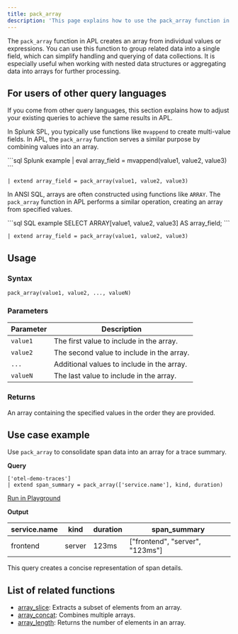 ```yaml
---
title: pack_array
description: 'This page explains how to use the pack_array function in APL.'
---
```


The `pack_array` function in APL creates an array from individual values or expressions. You can use this function to group related data into a single field, which can simplify handling and querying of data collections. It is especially useful when working with nested data structures or aggregating data into arrays for further processing.

## For users of other query languages

If you come from other query languages, this section explains how to adjust your existing queries to achieve the same results in APL.

<AccordionGroup>
<Accordion title="Splunk SPL users">

In Splunk SPL, you typically use functions like `mvappend` to create multi-value fields. In APL, the `pack_array` function serves a similar purpose by combining values into an array.

<CodeGroup>
```sql Splunk example
| eval array_field = mvappend(value1, value2, value3)
```

```kusto APL equivalent
| extend array_field = pack_array(value1, value2, value3)
```
</CodeGroup>

</Accordion>
<Accordion title="ANSI SQL users">

In ANSI SQL, arrays are often constructed using functions like `ARRAY`. The `pack_array` function in APL performs a similar operation, creating an array from specified values.

<CodeGroup>
```sql SQL example
SELECT ARRAY[value1, value2, value3] AS array_field;
```

```kusto APL equivalent
| extend array_field = pack_array(value1, value2, value3)
```
</CodeGroup>

</Accordion>
</AccordionGroup>

## Usage

### Syntax

```kusto
pack_array(value1, value2, ..., valueN)
```

### Parameters

| Parameter | Description                 |
|-----------|-----------------------------|
| `value1`  | The first value to include in the array. |
| `value2`  | The second value to include in the array. |
| `...`     | Additional values to include in the array. |
| `valueN`  | The last value to include in the array.    |

### Returns

An array containing the specified values in the order they are provided.

## Use case example

Use `pack_array` to consolidate span data into an array for a trace summary.

**Query**

```kusto
['otel-demo-traces']
| extend span_summary = pack_array(['service.name'], kind, duration)
```

[Run in Playground](https://play.axiom.co/axiom-play-qf1k/explorer?initForm=%7B%22apl%22%3A%22%5B'otel-demo-traces'%5D%20%7C%20extend%20span_summary%20%3D%20pack_array(%5B'service.name'%5D%2C%20kind%2C%20duration)%22%7D)

**Output**

| service.name      | kind     | duration | span_summary                        |
|-------------------|----------|----------|-------------------------------------|
| frontend          | server   | 123ms    | ["frontend", "server", "123ms"]    |

This query creates a concise representation of span details.

## List of related functions

- [array_slice](/apl/scalar-functions/array-functions/array-slice): Extracts a subset of elements from an array.
- [array_concat](/apl/scalar-functions/array-functions/array-concat): Combines multiple arrays.
- [array_length](/apl/scalar-functions/array-functions/array-length): Returns the number of elements in an array.